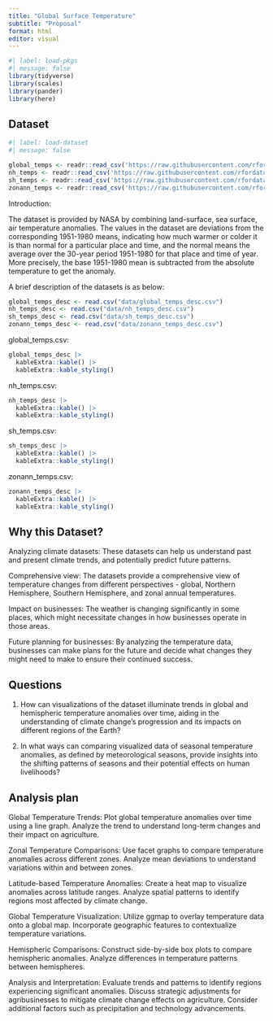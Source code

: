 ```yaml
---
title: "Global Surface Temperature"
subtitle: "Proposal"
format: html
editor: visual
---
```


```r
#| label: load-pkgs
#| message: false
library(tidyverse)
library(scales)
library(pander)
library(here)
```

## Dataset

```r
#| label: load-dataset
#| message: false

global_temps <- readr::read_csv('https://raw.githubusercontent.com/rfordatascience/tidytuesday/master/data/2023/2023-07-11/global_temps.csv')
nh_temps <- readr::read_csv('https://raw.githubusercontent.com/rfordatascience/tidytuesday/master/data/2023/2023-07-11/nh_temps.csv')
sh_temps <- readr::read_csv('https://raw.githubusercontent.com/rfordatascience/tidytuesday/master/data/2023/2023-07-11/sh_temps.csv')
zonann_temps <- readr::read_csv('https://raw.githubusercontent.com/rfordatascience/tidytuesday/master/data/2023/2023-07-11/zonann_temps.csv')

```

Introduction: 

The dataset is provided by NASA by combining land-surface, sea surface, air temperature anomalies. The values in the dataset are deviations from the corresponding 1951-1980 means, indicating how much warmer or colder it is than normal for a particular place and time, and the normal means the average over the 30-year period 1951-1980 for that place and time of year. More precisely, the base 1951-1980 mean is subtracted from the absolute temperature to get the anomaly.

A brief description of the datasets is as below:

```r

global_temps_desc <- read.csv("data/global_temps_desc.csv")
nh_temps_desc <- read.csv("data/nh_temps_desc.csv")
sh_temps_desc <- read.csv("data/sh_temps_desc.csv")
zonann_temps_desc <- read.csv("data/zonann_temps_desc.csv")
```

global_temps.csv: 

```r
global_temps_desc |>
  kableExtra::kable() |>
  kableExtra::kable_styling()
```

nh_temps.csv: 

```r
nh_temps_desc |>
  kableExtra::kable() |>
  kableExtra::kable_styling()
```

sh_temps.csv: 

```r
sh_temps_desc |>
  kableExtra::kable() |>
  kableExtra::kable_styling()
```

zonann_temps.csv: 

```r
zonann_temps_desc |>
  kableExtra::kable() |>
  kableExtra::kable_styling()
```


## Why this Dataset?

Analyzing climate datasets: These datasets can help us understand past and present climate trends, and potentially predict future patterns.

Comprehensive view: The datasets provide a comprehensive view of temperature changes from different perspectives - global, Northern Hemisphere, Southern Hemisphere, and zonal annual temperatures.

Impact on businesses: The weather is changing significantly in some places, which might necessitate changes in how businesses operate in those areas.

Future planning for businesses: By analyzing the temperature data, businesses can make plans for the future and decide what changes they might need to make to ensure their continued success.


## Questions

1. How can visualizations of the dataset illuminate trends in global and hemispheric temperature anomalies over time, aiding in the understanding of climate change's progression and its impacts on different regions of the Earth?

2. In what ways can comparing visualized data of seasonal temperature anomalies, as defined by meteorological seasons, provide insights into the shifting patterns of seasons and their potential effects on human livelihoods?


## Analysis plan

Global Temperature Trends:
Plot global temperature anomalies over time using a line graph.
Analyze the trend to understand long-term changes and their impact on agriculture.

Zonal Temperature Comparisons:
Use facet graphs to compare temperature anomalies across different zones.
Analyze mean deviations to understand variations within and between zones.

Latitude-based Temperature Anomalies:
Create a heat map to visualize anomalies across latitude ranges.
Analyze spatial patterns to identify regions most affected by climate change.

Global Temperature Visualization:
Utilize ggmap to overlay temperature data onto a global map.
Incorporate geographic features to contextualize temperature variations.

Hemispheric Comparisons:
Construct side-by-side box plots to compare hemispheric anomalies.
Analyze differences in temperature patterns between hemispheres.

Analysis and Interpretation:
Evaluate trends and patterns to identify regions experiencing significant anomalies.
Discuss strategic adjustments for agribusinesses to mitigate climate change effects on agriculture. Consider additional factors such as precipitation and technology advancements.
